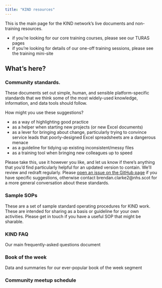 ---
title: "KIND resources"
---

This is the main page for the KIND network's live documents and non-training resources. 

+ if you're looking for our core training courses, please see our TURAS pages
+ if you're looking for details of our one-off training sessions, please see the training mini-site

## What's here?

### Community standards.

These documents set out simple, human, and sensible platform-specific standards that we think some of the most widely-used knowledge, information, and data tools should follow.
 
How might you use these suggestions?

+ as a way of highlighting good practice
+ as a helper when starting new projects (or new Excel documents)
+ as a lever for bringing about change, particularly trying to convince service leads that poorly-designed Excel spreadsheets are a dangerous menace
+ as a guideline for tidying up existing inconsistent/messy files
+ as a training tool when bringing new colleagues up to speed

Please take this, use it however you like, and let us know if there's anything that you'd find particularly helpful for an updated version to contain. We'll review and redraft regularly. Please [open an issue on the GitHub page](https://github.com/NES-DEW/KIND-community-standards/issues) if you have specific suggestions, otherwise contact brendan.clarke2@nhs.scot for a more general conversation about these standards.

### Sample SOPs

These are a set of sample standard operating procedures for KIND work. These are intended for sharing as a basis or guideline for your own activities. Please get in touch if you have a useful SOP that might be sharable.

### KIND FAQ

Our main frequently-asked questions document

### Book of the week

Data and summaries for our ever-popular book of the week segment

### Community meetup schedule